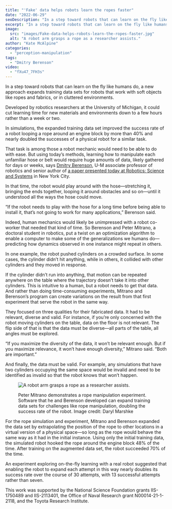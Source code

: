 ```yaml
---
title: "'Fake' data helps robots learn the ropes faster"
date: "2022-06-29"
seoDescription: "In a step toward robots that can learn on the fly like humans do, a new approach expands training data sets for robots."
excerpt: "In a step toward robots that can learn on the fly like humans do, a new approach expands training data sets for robots that work with soft objects like ropes and fabrics, or in cluttered environments."
image:
  src: "images/Fake-data-helps-robots-learn-the-ropes-faster.jpg"
  alt: "A robot arm grasps a rope as a researcher assists."
author: "Kate McAlpine"
categories:
  - "perception-manipulation"
tags:
  - "Dmitry Berenson"
video:
  - "fXu47_7FH3s"
---
```


<VideoCenter url="fXu47_7FH3s" />

In a step toward robots that can learn on the fly like humans do, a new approach expands training data sets for robots that work with soft objects like ropes and fabrics, or in cluttered environments.

Developed by robotics researchers at the University of Michigan, it could cut learning time for new materials and environments down to a few hours rather than a week or two.

In simulations, the expanded training data set improved the success rate of a robot looping a rope around an engine block by more than 40% and nearly doubled the successes of a physical robot for a similar task.

That task is among those a robot mechanic would need to be able to do with ease. But using today’s methods, learning how to manipulate each unfamiliar hose or belt would require huge amounts of data, likely gathered for days or weeks, says [Dmitry Berenson](https://web.eecs.umich.edu/~dmitryb/), U-M associate professor of robotics and senior author of [a paper presented today at Robotics: Science and Systems](https://arxiv.org/abs/2205.02886) in New York City. 

In that time, the robot would play around with the hose—stretching it, bringing the ends together, looping it around obstacles and so on—until it understood all the ways the hose could move.

“If the robot needs to play with the hose for a long time before being able to install it, that’s not going to work for many applications,” Berenson said.

Indeed, human mechanics would likely be unimpressed with a robot co-worker that needed that kind of time. So Berenson and Peter Mitrano, a doctoral student in robotics, put a twist on an optimization algorithm to enable a computer to make some of the generalizations we humans do—predicting how dynamics observed in one instance might repeat in others.

In one example, the robot pushed cylinders on a crowded surface. In some cases, the cylinder didn’t hit anything, while in others, it collided with other cylinders and they moved in response.

If the cylinder didn’t run into anything, that motion can be repeated anywhere on the table where the trajectory doesn’t take it into other cylinders. This is intuitive to a human, but a robot needs to get that data. And rather than doing time-consuming experiments, Mitrano and Berenson’s program can create variations on the result from that first experiment that serve the robot in the same way.

They focused on three qualities for their fabricated data. It had to be relevant, diverse and valid. For instance, if you’re only concerned with the robot moving cylinders on the table, data on the floor is not relevant. The flip side of that is that the data must be diverse—all parts of the table, all angles must be explored. 

“If you maximize the diversity of the data, it won’t be relevant enough. But if you maximize relevance, it won’t have enough diversity,” Mitrano said. “Both are important.”

And finally, the data must be valid. For example, any simulations that have two cylinders occupying the same space would be invalid and need to be identified as invalid so that the robot knows that won’t happen.

<figure>

![A robot arm grasps a rope as a researcher assists.](images/Fake-data-helps-robots-learn-the-ropes-faster.jpg)

<figcaption>

Peter Mitrano demonstrates a rope manipulation experiment. Software that he and Berenson developed can expand training data sets for challenges like rope manipulation, doubling the success rate of the robot. Image credit: Daryl Marshke

</figcaption>

</figure>

For the rope simulation and experiment, Mitrano and Berenson expanded the data set by extrapolating the position of the rope to other locations in a virtual version of a physical space—so long as the rope would behave the same way as it had in the initial instance. Using only the initial training data, the simulated robot hooked the rope around the engine block 48% of the time. After training on the augmented data set, the robot succeeded 70% of the time.

An experiment exploring on-the-fly learning with a real robot suggested that enabling the robot to expand each attempt in this way nearly doubles its success rate over the course of 30 attempts, with 13 successful attempts rather than seven.

This work was supported by the National Science Foundation grants IIS-1750489 and IIS-2113401, the Office of Naval Research grant N00014-21-1-2118, and the Toyota Research Institute.

